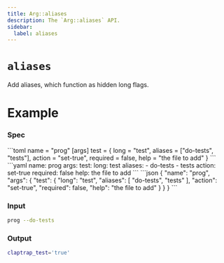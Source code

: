 ```yaml
---
title: Arg::aliases
description: The `Arg::aliases` API.
sidebar:
  label: aliases
---
```



# `aliases` <LinkButton href="https://docs.rs/clap/latest/clap/struct.Arg.html#method.aliases" icon="open-book" variant="minimal"></LinkButton>

<Badge text="since 0.1.0" size="small" />

Add aliases, which function as hidden long flags.

# Example

### Spec

<Tabs syncKey="format">
  <TabItem label="TOML">
```toml
name = "prog"
[args]
test = { long = "test", aliases = ["do-tests", "tests"], action = "set-true", required = false, help = "the file to add" }
```
  </TabItem>
  <TabItem label="YAML">
```yaml
name: prog
args:
  test:
    long: test
    aliases:
    - do-tests
    - tests
    action: set-true
    required: false
    help: the file to add
```
  </TabItem>
  <TabItem label="JSON">
```json
{
  "name": "prog",
  "args": {
    "test": {
      "long": "test",
      "aliases": [
        "do-tests",
        "tests"
      ],
      "action": "set-true",
      "required": false,
      "help": "the file to add"
    }
  }
}
```
  </TabItem>
</Tabs>

### Input

```bash
prog --do-tests
```

### Output

```bash
claptrap_test='true'
```
